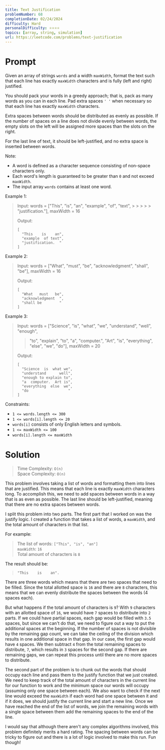 ```yaml
---
title: Text Justification
problemNumber: 68
completionDate: 02/24/2024
difficulty: Hard
personalDifficulty: ⭐️⭐️⭐️⭐️
topics: [array, string, simulation]
url: https://leetcode.com/problems/text-justification
---
```


# Prompt

Given an array of strings `words` and a width `maxWidth`, format the text such
that each line has exactly `maxWidth` characters and is fully (left and right)
justified.

You should pack your words in a greedy approach; that is, pack as many words as
you can in each line. Pad extra spaces `' '` when necessary so that each line
has exactly `maxWidth` characters.

Extra spaces between words should be distributed as evenly as possible. If the
number of spaces on a line does not divide evenly between words, the empty slots
on the left will be assigned more spaces than the slots on the right.

For the last line of text, it should be left-justified, and no extra space is
inserted between words.

Note:

- A word is defined as a character sequence consisting of non-space characters
  only.
- Each word's length is guaranteed to be greater than `0` and not exceed
  `maxWidth`.
- The input array `words` contains at least one word.

Example 1:

> Input: words = ["This", "is", "an", "example", "of", "text", > > > > >
> "justification."], maxWidth = 16
>
> Output:
>
> ```plaintext
> [
>   "This    is    an",
>   "example  of text",
>   "justification.  "
> ]
> ```

Example 2:

> Input: words = ["What", "must", "be", "acknowledgment", "shall", "be"],
> maxWidth = 16
>
> Output:
>
> ```plaintext
> [
>   "What   must   be",
>   "acknowledgment  ",
>   "shall be        "
> ]
> ```

Example 3:

> Input: words = ["Science", "is", "what", "we", "understand", "well", "enough",
>
> > "to", "explain", "to", "a", "computer.", "Art", "is", "everything", "else",
> > "we", "do"], maxWidth = 20
>
> Output:
>
> ```plaintext
> [
>   "Science  is  what we",
>   "understand      well",
>   "enough to explain to",
>   "a  computer.  Art is",
>   "everything  else  we",
>   "do                  "
> ]
> ```

Constraints:

- `1 <= words.length <= 300`
- `1 <= words[i].length <= 20`
- `words[i]` consists of only English letters and symbols.
- `1 <= maxWidth <= 100`
- `words[i].length <= maxWidth`

# Solution

> Time Complexity: `O(n)`\
> Space Complexity: `O(n)`

This problem involves taking a list of words and formatting them into lines that
are justified. This means that each line is exactly `maxWidth` characters long.
To accomplish this, we need to add spaces between words in a way that is as even
as possible. The last line should be left-justified, meaning that there are no
extra spaces between words.

I split this problem into two parts. The first part that I worked on was the
justify logic. I created a function that takes a list of words, a `maxWidth`,
and the total amount of characters in that list.

For example:

> The list of words: `["This", "is", "an"]`\
> `maxWidth`: `16`\
> Total amount of characters is `8`

The result should be:

> ```plaintext
> "This    is    an".
> ```

There are three words which means that there are two spaces that need to be
filled. Since the total allotted space is `16` and there are `8` characters,
this means that we can evenly distribute the spaces between the words (4 spaces
each).

But what happens if the total amount of characters is `9`? With `9` characters
with an allotted space of `16`, we would have `7` spaces to distribute into `2`
parts. If we could have partial spaces, each gap would be filled with `3.5`
spaces, but since we can't do that, we need to figure out a way to put the
additional spaces at the beginning. If the number of spaces is not divisible by
the remaining gap count, we can take the ceiling of the division which results
in one additional space in that gap. In our case, the first gap would have `4`
spaces. We then subtract `4` from the total remaining spaces to distribute, `7`,
which results in `3` spaces for the second gap. If there are remaining gaps, we
can repeat this process until there are no more spaces to distribute.

The second part of the problem is to chunk out the words that should occupy each
line and pass them to the justify function that we just created. We need to keep
track of the total amount of characters in the current line for our function to
work and the minimum space our words will occupy (assuming only one space
between each). We also want to check if the next line would exceed the
`maxWidth` if each word had one space between it and if it does, we should
justify the current line and start a new line. Once we have reached the end of
the list of words, we join the remaining words with a single space between them
add the remaining spaces to the end of the line.

I would say that although there aren't any complex algorithms involved, this
problem definitely merits a hard rating. The spacing between words can be tricky
to figure out and there is a lot of logic involved to make this run. Fun though!

